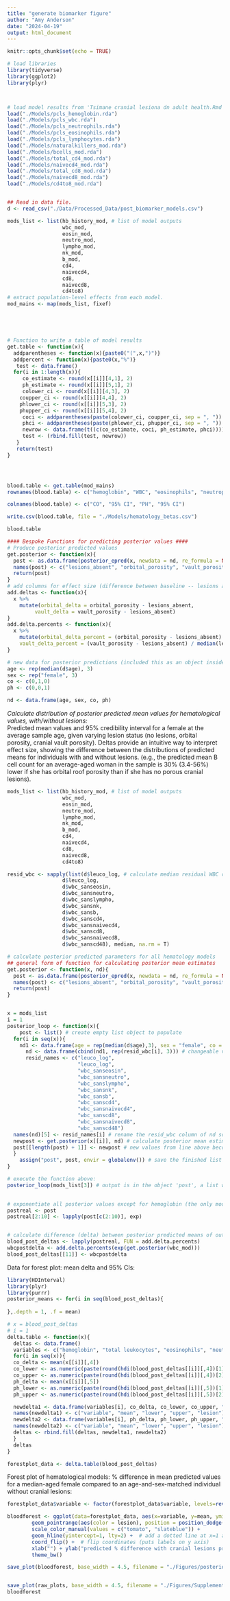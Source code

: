 ```yaml
---
title: "generate biomarker figure"
author: "Amy Anderson"
date: "2024-04-19"
output: html_document
---
```


```r
knitr::opts_chunk$set(echo = TRUE)

# load libraries
library(tidyverse)
library(ggplot2)
library(plyr)



# load model results from 'Tsimane cranial lesiona dn adult health.Rmd'
load("./Models/pcls_hemoglobin.rda")
load("./Models/pcls_wbc.rda")
load("./Models/pcls_neutrophils.rda")
load("./Models/pcls_eosinophils.rda")
load("./Models/pcls_lymphocytes.rda")
load("./Models/naturalkillers_mod.rda")
load("./Models/bcells_mod.rda")
load("./Models/total_cd4_mod.rda")
load("./Models/naivecd4_mod.rda")
load("./Models/total_cd8_mod.rda")
load("./Models/naivecd8_mod.rda")
load("./Models/cd4to8_mod.rda")


## Read in data file.
d <- read_csv("./Data/Processed_Data/post_biomarker_models.csv")

```



```r
mods_list <- list(hb_history_mod, # list of model outputs
                  wbc_mod,
                  eosin_mod, 
                  neutro_mod, 
                  lympho_mod, 
                  nk_mod, 
                  b_mod,
                  cd4,
                  naivecd4, 
                  cd8,
                  naivecd8, 
                  cd4to8)
# extract population-level effects from each model. 
mod_mains <- map(mods_list, fixef)





# Function to write a table of model results
get.table <- function(x){
  addparentheses <- function(x){paste0("(",x,")")}
  addpercent <- function(x){paste0(x,"%")}
   test <- data.frame()
  for(i in 1:length(x)){
     co_estimate <- round(x[[i]][4,1], 2)
     ph_estimate <- round(x[[i]][5,1], 2)
     colower_ci <- round(x[[i]][4,3], 2)
    coupper_ci <- round(x[[i]][4,4], 2)
    phlower_ci <- round(x[[i]][5,3], 2)
    phupper_ci <- round(x[[i]][5,4], 2)
     coci <- addparentheses(paste(colower_ci, coupper_ci, sep = ", "))
     phci <- addparentheses(paste(phlower_ci, phupper_ci, sep = ", "))
     newrow <- data.frame(t((c(co_estimate, coci, ph_estimate, phci))))
     test <- (rbind.fill(test, newrow))
   }
   return(test)
}




blood.table <- get.table(mod_mains)
rownames(blood.table) <- c("hemoglobin", "WBC", "eosinophils", "neutrophils", "lymphocytes", "natural killer cells", "B cells", "total CD4 cells", "naive CD4 cells", "total CD8 cells", "naive CD8 cells", "CD4/CD8 ratio")

colnames(blood.table) <- c("CO", "95% CI", "PH", "95% CI")

write.csv(blood.table, file = "./Models/hematology_betas.csv")

blood.table
```


```r
#### Bespoke Functions for predicting posterior values ####
# Produce posterior predicted values
get.posterior <- function(x){
  post <- as.data.frame(posterior_epred(x, newdata = nd, re_formula = NA))
  names(post) <- c("lesions_absent", "orbital_porosity", "vault_porosity")
  return(post)
}
# add columns for effect size (difference between baseline -- lesions absent -- and orbital/vault lesions present)
add.deltas <- function(x){
  x %>%
    mutate(orbital_delta = orbital_porosity - lesions_absent,
         vault_delta = vault_porosity - lesions_absent)
}
add.delta.percents <- function(x){
  x %>%
    mutate(orbital_delta_percent = (orbital_porosity - lesions_absent) / median(lesions_absent) * 100,
    vault_delta_percent = (vault_porosity - lesions_absent) / median(lesions_absent) * 100) 
}

# new data for posterior predictions (included this as an object inside and not an argument of get.posterior() because all predicted values will use the same data frame -- this one -- for predictions)
age <- rep(median(d$age), 3)
sex <- rep("female", 3)
co <- c(0,1,0)
ph <- c(0,0,1)

nd <- data.frame(age, sex, co, ph)
```



*Calculate distribution of posterior predicted mean values for hematological values, with/without lesions:*  
Predicted mean values and 95% credibility interval for a female at the average sample age, given varying lesion status (no lesions, orbital porosity, cranial vault porosity). Deltas provide an intuitive way to interpret effect size, showing the difference between the distributions of predicted means for individuals with and without lesions. (e.g., the predicted mean B cell count for an average-aged woman in the sample is 30% (3.4-56%) lower if she has orbital roof porosity than if she has no porous cranial lesions). 
```r

mods_list <- list(hb_history_mod, # list of model outputs
                  wbc_mod,
                  eosin_mod, 
                  neutro_mod, 
                  lympho_mod, 
                  nk_mod, 
                  b_mod,
                  cd4,
                  naivecd4, 
                  cd8,
                  naivecd8, 
                  cd4to8)

resid_wbc <- sapply(list(d$leuco_log, # calculate median residual WBC count relevant for each model
                  d$leuco_log, 
                  d$wbc_sanseosin, 
                  d$wbc_sansneutro, 
                  d$wbc_sanslympho, 
                  d$wbc_sansnk, 
                  d$wbc_sansb, 
                  d$wbc_sanscd4,
                  d$wbc_sansnaivecd4, 
                  d$wbc_sanscd8,
                  d$wbc_sansnaivecd8, 
                  d$wbc_sanscd48), median, na.rm = T)

# calculate posterior predicted parameters for all hematology models
## general form of function for calculating posterior mean estimates
get.posterior <- function(x, nd){
  post <- as.data.frame(posterior_epred(x, newdata = nd, re_formula = NA))
  names(post) <- c("lesions_absent", "orbital_porosity", "vault_porosity")
  return(post)
}


x = mods_list
i = 1
posterior_loop <- function(x){
    post <- list() # create empty list object to populate
  for(i in seq(x)){
    nd1 <- data.frame(age = rep(median(d$age),3), sex = "female", co = c(0,1,0), ph = c(0,0,1)) # unchanging values for newdata predictions
      nd <- data.frame(cbind(nd1, rep(resid_wbc[i], 3))) # changeable value (residual WBC) of newdata
      resid_names <- c("leuco_log", 
                       "leuco_log", 
                       "wbc_sanseosin", 
                       "wbc_sansneutro", 
                       "wbc_sanslympho", 
                       "wbc_sansnk", 
                       "wbc_sansb", 
                       "wbc_sanscd4",
                       "wbc_sansnaivecd4", 
                       "wbc_sanscd8",
                       "wbc_sansnaivecd8", 
                       "wbc_sanscd48")
  names(nd)[5] <- resid_names[i] # rename the resid_wbc column of nd so it matches the model covariate
  newpost <- get.posterior(x[[i]], nd) # calculate posterior mean estimates for model
  post[[length(post) + 1]] <- newpost # new values from line above become item in list
  }
    assign("post", post, envir = globalenv()) # save the finished list in the global environment
}

# execute the function above:
posterior_loop(mods_list[3]) # output is in the object 'post', a list with 10 data frames
 

# exponentiate all posterior values except for hemoglobin (the only model not run on logged values)
postreal <- post
postreal[2:10] <- lapply(post[c(2:10)], exp)


# calculate difference (delta) between posterior predicted means of outcomes with/without lesions 
blood_post_deltas <- lapply(postreal, FUN = add.delta.percents)
wbcpostdelta <- add.delta.percents(exp(get.posterior(wbc_mod)))
blood_post_deltas[[11]] <- wbcpostdelta
```




Data for forest plot: mean delta and 95% CIs:
```r
library(HDInterval)
library(plyr)
library(purrr)
posterior_means <- for(i in seq(blood_post_deltas){
  
},.depth = 1, .f = mean)

# x = blood_post_deltas
# i = 1
delta.table <- function(x){
  deltas <- data.frame()
  variables <- c("hemoglobin", "total leukocytes", "eosinophils", "neutrophils", "lymphocytes", "natural killer cells", "B cells", "total CD4 cells", "naive CD4 cells", "total CD8 cells", "naive CD8 cells", "CD4/CD8 ratio")
  for(i in seq(x)){
  co_delta <- mean(x[[i]][,4])
  co_lower <- as.numeric(paste(round(hdi(blood_post_deltas[[i]][,4])[1], 2)))
  co_upper <- as.numeric(paste(round(hdi(blood_post_deltas[[i]][,4])[2], 2)))
  ph_delta <- mean(x[[i]][,5])
  ph_lower <- as.numeric(paste(round(hdi(blood_post_deltas[[i]][,5])[1], 2)))
  ph_upper <- as.numeric(paste(round(hdi(blood_post_deltas[[i]][,5])[2], 2)))

  newdelta1 <- data.frame(variables[i], co_delta, co_lower, co_upper, "orbit")
  names(newdelta1) <- c("variable", "mean", "lower", "upper", "lesion")
  newdelta2 <- data.frame(variables[i], ph_delta, ph_lower, ph_upper, "vault")
  names(newdelta2) <- c("variable", "mean", "lower", "upper", "lesion")
  deltas <- rbind.fill(deltas, newdelta1, newdelta2)
  }
  deltas
}

forestplot_data <- delta.table(blood_post_deltas)
```


Forest plot of hematological models: % difference in mean predicted values for a median-aged female compared to an age-and-sex-matched individual without cranial lesions:
```r
forestplot_data$variable <- factor(forestplot_data$variable, levels=rev(c("hemoglobin", "total leukocytes", "eosinophils", "neutrophils", "lymphocytes", "natural killer cells", "B cells", "total CD4 cells", "naive CD4 cells", "total CD8 cells", "naive CD8 cells", "CD4/CD8 ratio")))

bloodforest <- ggplot(data=forestplot_data, aes(x=variable, y=mean, ymin=lower, ymax=upper)) +
        geom_pointrange(aes(color = lesion), position = position_dodge(width = 0.5)) + 
        scale_color_manual(values = c("tomato", "slateblue")) + 
        geom_hline(yintercept=1, lty=2) +  # add a dotted line at x=1 after flip
        coord_flip() +  # flip coordinates (puts labels on y axis)
        xlab("") + ylab("predicted % difference with cranial lesions present (95% CI)") +
        theme_bw() 

save_plot(bloodforest, base_width = 4.5, filename = "./Figures/posterior_deltas_blood_forestplot.pdf")


save_plot(raw_plots, base_width = 4.5, filename = "./Figures/Supplemental_Figures/S_raw_lesion_counts.pdf")
bloodforest
```


